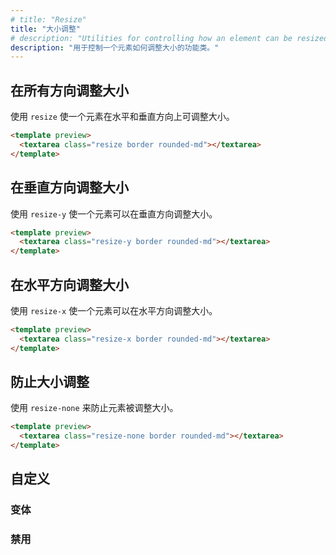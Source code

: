 ```yaml
---
# title: "Resize"
title: "大小调整"
# description: "Utilities for controlling how an element can be resized."
description: "用于控制一个元素如何调整大小的功能类。"
---
```




<!-- ## Resize in all directions -->
## 在所有方向调整大小

<!-- Use `resize` to make an element horizontally and vertically resizable. -->
使用 `resize` 使一个元素在水平和垂直方向上可调整大小。

```html purple
<template preview>
  <textarea class="resize border rounded-md"></textarea>
</template>
```

<!-- ## Resize vertically -->
## 在垂直方向调整大小

<!-- Use `resize-y` to make an element vertically resizable. -->
使用 `resize-y` 使一个元素可以在垂直方向调整大小。

```html emerald
<template preview>
  <textarea class="resize-y border rounded-md"></textarea>
</template>
```

<!-- ## Resize horizontally -->
## 在水平方向调整大小

<!-- Use `resize-x` to make an element horizontally resizable. -->
使用 `resize-x` 使一个元素可以在水平方向调整大小。

```html amber
<template preview>
  <textarea class="resize-x border rounded-md"></textarea>
</template>
```

<!-- ## Prevent resizing -->
## 防止大小调整

<!-- Use `resize-none` to prevent an element from being resizable. -->
使用 `resize-none` 来防止元素被调整大小。

```html lightBlue
<template preview>
  <textarea class="resize-none border rounded-md"></textarea>
</template>
```

<!-- ## Customizing -->
## 自定义

<!-- ### Variants -->
### 变体

<Variants plugin="resize" name="resizing" />

<!-- ### Disabling -->
### 禁用

<Disabling plugin="resize" name="resizing" />
